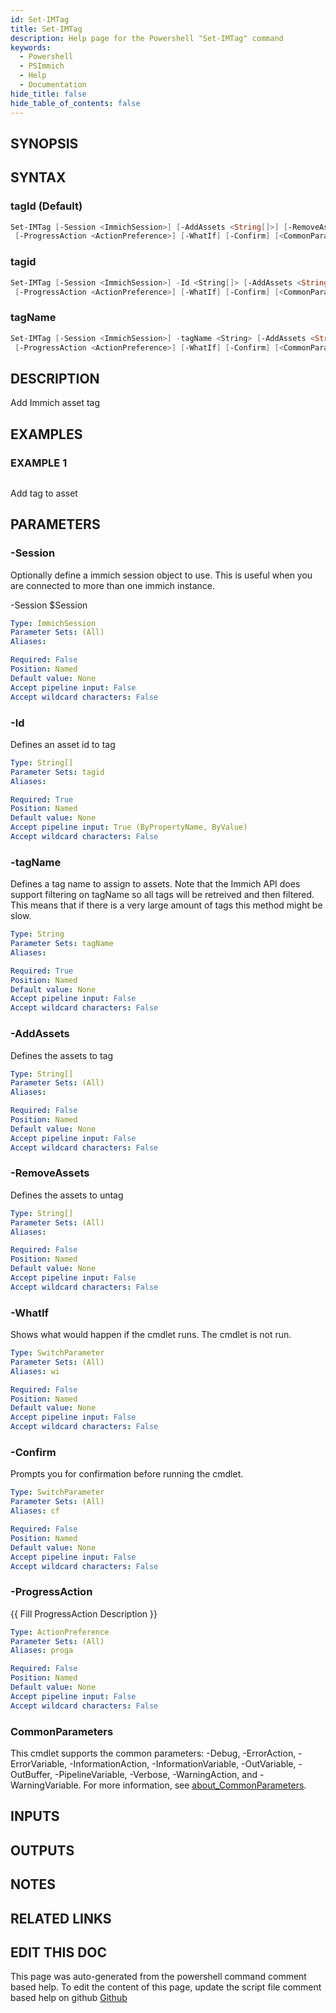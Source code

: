 ```yaml
---
id: Set-IMTag
title: Set-IMTag
description: Help page for the Powershell "Set-IMTag" command
keywords:
  - Powershell
  - PSImmich
  - Help
  - Documentation
hide_title: false
hide_table_of_contents: false
---
```


## SYNOPSIS

## SYNTAX

### tagId (Default)

```powershell
Set-IMTag [-Session <ImmichSession>] [-AddAssets <String[]>] [-RemoveAssets <String[]>]
 [-ProgressAction <ActionPreference>] [-WhatIf] [-Confirm] [<CommonParameters>]
```

### tagid

```powershell
Set-IMTag [-Session <ImmichSession>] -Id <String[]> [-AddAssets <String[]>] [-RemoveAssets <String[]>]
 [-ProgressAction <ActionPreference>] [-WhatIf] [-Confirm] [<CommonParameters>]
```

### tagName

```powershell
Set-IMTag [-Session <ImmichSession>] -tagName <String> [-AddAssets <String[]>] [-RemoveAssets <String[]>]
 [-ProgressAction <ActionPreference>] [-WhatIf] [-Confirm] [<CommonParameters>]
```

## DESCRIPTION

Add Immich asset tag

## EXAMPLES

### EXAMPLE 1

```powershell

```

Add tag to asset

## PARAMETERS

### -Session

Optionally define a immich session object to use.
This is useful when you are connected to more than one immich instance.

-Session $Session

```yaml
Type: ImmichSession
Parameter Sets: (All)
Aliases:

Required: False
Position: Named
Default value: None
Accept pipeline input: False
Accept wildcard characters: False
```

### -Id

Defines an asset id to tag

```yaml
Type: String[]
Parameter Sets: tagid
Aliases:

Required: True
Position: Named
Default value: None
Accept pipeline input: True (ByPropertyName, ByValue)
Accept wildcard characters: False
```

### -tagName

Defines a tag name to assign to assets.
Note that the Immich API does support filtering on tagName so all tags will be retreived and then filtered.
This means that if there is a very large amount of tags this method might be slow.

```yaml
Type: String
Parameter Sets: tagName
Aliases:

Required: True
Position: Named
Default value: None
Accept pipeline input: False
Accept wildcard characters: False
```

### -AddAssets

Defines the assets to tag

```yaml
Type: String[]
Parameter Sets: (All)
Aliases:

Required: False
Position: Named
Default value: None
Accept pipeline input: False
Accept wildcard characters: False
```

### -RemoveAssets

Defines the assets to untag

```yaml
Type: String[]
Parameter Sets: (All)
Aliases:

Required: False
Position: Named
Default value: None
Accept pipeline input: False
Accept wildcard characters: False
```

### -WhatIf

Shows what would happen if the cmdlet runs.
The cmdlet is not run.

```yaml
Type: SwitchParameter
Parameter Sets: (All)
Aliases: wi

Required: False
Position: Named
Default value: None
Accept pipeline input: False
Accept wildcard characters: False
```

### -Confirm

Prompts you for confirmation before running the cmdlet.

```yaml
Type: SwitchParameter
Parameter Sets: (All)
Aliases: cf

Required: False
Position: Named
Default value: None
Accept pipeline input: False
Accept wildcard characters: False
```

### -ProgressAction

\{\{ Fill ProgressAction Description \}\}

```yaml
Type: ActionPreference
Parameter Sets: (All)
Aliases: proga

Required: False
Position: Named
Default value: None
Accept pipeline input: False
Accept wildcard characters: False
```

### CommonParameters

This cmdlet supports the common parameters: -Debug, -ErrorAction, -ErrorVariable, -InformationAction, -InformationVariable, -OutVariable, -OutBuffer, -PipelineVariable, -Verbose, -WarningAction, and -WarningVariable. For more information, see [about_CommonParameters](http://go.microsoft.com/fwlink/?LinkID=113216).

## INPUTS

## OUTPUTS

## NOTES

## RELATED LINKS

## EDIT THIS DOC 

This page was auto-generated from the powershell command comment based help. To edit the content of this page, update the script file comment based help on github [Github](https://github.com/hanpq/PSImmich)
